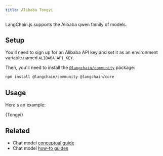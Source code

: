 ```yaml
---
title: Alibaba Tongyi
---
```


LangChain.js supports the Alibaba qwen family of models.

## Setup

You'll need to sign up for an Alibaba API key and set it as an environment variable named `ALIBABA_API_KEY`.

Then, you'll need to install the [`@langchain/community`](https://www.npmjs.com/package/@langchain/community) package:


<IntegrationInstallTooltip></IntegrationInstallTooltip>

```bash npm2yarn
npm install @langchain/community @langchain/core
```

## Usage

Here's an example:


<CodeBlock language="typescript">{Tongyi}</CodeBlock>

## Related

- Chat model [conceptual guide](/oss/python/concepts/chat_models)
- Chat model [how-to guides](/oss/python/how-to/#chat-models)
